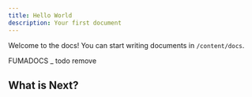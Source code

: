 ```yaml
---
title: Hello World
description: Your first document
---
```


Welcome to the docs! You can start writing documents in `/content/docs`.

FUMADOCS \_ todo remove

## What is Next?

<Cards>
  <Card title="Learn more about Next.js" href="https://nextjs.org/docs" />
  <Card title="Learn more about Fumadocs" href="https://fumadocs.vercel.app" />
</Cards>
